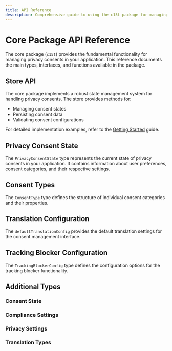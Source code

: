 ```yaml
---
title: API Reference
description: Comprehensive guide to using the c15t package for managing privacy consents.
---
```


# Core Package API Reference

The core package (`c15t`) provides the fundamental functionality for managing privacy consents in your application. This reference documents the main types, interfaces, and functions available in the package.

## Store API

The core package implements a robust state management system for handling privacy consents. The store provides methods for:

- Managing consent states
- Persisting consent data
- Validating consent configurations

For detailed implementation examples, refer to the [Getting Started](/docs/javascript) guide.

## Privacy Consent State

The `PrivacyConsentState` type represents the current state of privacy consents in your application. It contains information about user preferences, consent categories, and their respective settings.

<auto-type-table path="../../node_modules/c15t/src/index.ts" name="PrivacyConsentState" />

## Consent Types

The `ConsentType` type defines the structure of individual consent categories and their properties.

<auto-type-table path="../../node_modules/c15t/src/index.ts" name="ConsentType" />

 ## Translation Configuration

The `defaultTranslationConfig` provides the default translation settings for the consent management interface.

<auto-type-table path="../../node_modules/c15t/src/index.ts" name="TranslationConfig" /> 

## Tracking Blocker Configuration

The `TrackingBlockerConfig` type defines the configuration options for the tracking blocker functionality.

<auto-type-table path="../../node_modules/c15t/src/index.ts" name="TrackingBlockerConfig" />

## Additional Types

### Consent State
<auto-type-table path="../../node_modules/c15t/src/index.ts" name="ConsentState" />

### Compliance Settings
<auto-type-table path="../../node_modules/c15t/src/index.ts" name="ComplianceSettings" />

### Privacy Settings
<auto-type-table path="../../node_modules/c15t/src/index.ts" name="PrivacySettings" />

### Translation Types
<auto-type-table path="../../node_modules/c15t/src/index.ts" name="TranslationConfig" />
<auto-type-table path="../../node_modules/c15t/src/index.ts" name="Translations" />

